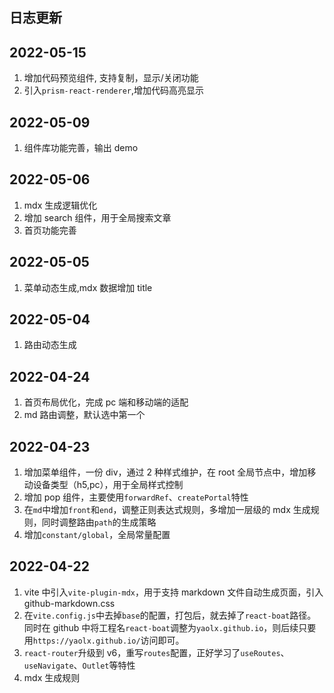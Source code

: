 ## 日志更新

## 2022-05-15

1. 增加代码预览组件, 支持复制，显示/关闭功能
2. 引入`prism-react-renderer`,增加代码高亮显示

## 2022-05-09

1. 组件库功能完善，输出 demo

## 2022-05-06

1. mdx 生成逻辑优化
2. 增加 search 组件，用于全局搜索文章
3. 首页功能完善

## 2022-05-05

1. 菜单动态生成,mdx 数据增加 title

## 2022-05-04

1. 路由动态生成

## 2022-04-24

1. 首页布局优化，完成 pc 端和移动端的适配
2. md 路由调整，默认选中第一个

## 2022-04-23

1. 增加菜单组件，一份 div，通过 2 种样式维护，在 root 全局节点中，增加移动设备类型（h5,pc），用于全局样式控制
2. 增加 pop 组件，主要使用`forwardRef`、`createPortal`特性
3. 在`md`中增加`front`和`end`，调整正则表达式规则，多增加一层级的 mdx 生成规则，同时调整路由`path`的生成策略
4. 增加`constant/global`，全局常量配置

## 2022-04-22

1. vite 中引入`vite-plugin-mdx`，用于支持 markdown 文件自动生成页面，引入 github-markdown.css
2. 在`vite.config.js`中去掉`base`的配置，打包后，就去掉了`react-boat`路径。
   同时在 github 中将工程名`react-boat`调整为`yaolx.github.io`，则后续只要用`https://yaolx.github.io/`访问即可。
3. `react-router`升级到 v6，重写`routes`配置，正好学习了`useRoutes`、`useNavigate`、`Outlet`等特性
4. mdx 生成规则
